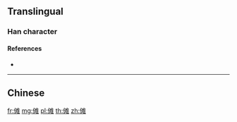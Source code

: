 {{also|儺}}
==Translingual==

===Han character===
{{Han char|rn=9|rad=人|as=10|sn=12|four=|canj=OEOG|ids=⿰亻难}}

====References====
* {{Han ref|kx=0114.051|hdz=10206.140|uh=50A9|ud=20649}}

----

==Chinese==
{{zh-see|儺}}

[[fr:傩]]
[[mg:傩]]
[[pl:傩]]
[[th:傩]]
[[zh:傩]]